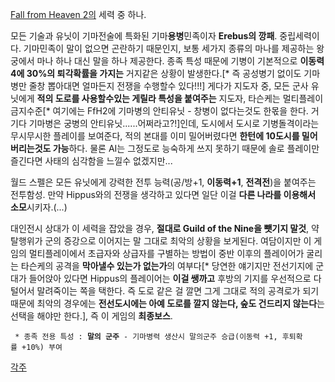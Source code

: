 [[Fall from Heaven 2]]의 세력 중 하나.

모든 기술과 유닛이 기마전술에 특화된 기마'''용병'''민족이자 '''Erebus의 깡패'''. 중립세력이다. 기마민족이 말이 없으면 곤란하기 때문인지, 보통 세가지 종류의 마나를 제공하는 왕궁에서 마나 하나 대신 말을 하나 제공한다. 종족 특성 때문에 기병이 기본적으로 '''이동력 4에 30%의 퇴각확률을 가지는''' 거지같은 상황이 발생한다.[* 즉 공성병기 없이도 기마병만 줄창 뽑아대면 얼마든지 전쟁을 수행할수 있다!!!] 게다가 지도자 중, 모든 군사 유닛에게 '''적의 도로를 사용할수있는 게릴라 특성을 붙여주는''' 지도자, 타슨케는 멀티플레이 금지수준[* 여기에는 FfH2에 기마병의 안티유닛 - 창병이 없다는것도 한몫을 한다. 거기다 기마병은 궁병의 안티유닛......어쩌라고?!]인데, 도시에서 도시로 기병돌격이라는 무시무시한 플레이를 보여준다, 적의 본대를 이미 밀어버렸다면 '''한턴에 10도시를 밀어버리는것도 가능'''하다. 물론 AI는 그정도로 능숙하게 쓰지 못하기 때문에 솔로 플레이만 즐긴다면 사태의 심각함을 느낄수 없겠지만...

월드 스펠은 모든 유닛에게 강력한 전투 능력(공/방+1, '''이동력+1''', '''전격전''')을 붙여주는 전투함성. 만약 Hippus와의 전쟁을 생각하고 있다면 일단 이걸 '''다른 나라를 이용해서 소모'''시키자.(...)

대인전시 상대가 이 세력을 잡았을 경우, '''절대로 Guild of the Nine을 뺏기지 말것''', 약탈행위가 군의 증강으로 이어지는 말 그대로 최악의 상황을 보게된다. 여담이지만 이 게임의 멀티플레이에서 초급자와 상급자를 구별하는 방법이 중반 이후의 플레이어가 굴리는 타슨케의 공격을 '''막아낼수 있는가 없는가'''의 여부다[* 당연한 얘기지만 전선기지에 군대가 들어앉아 있다면 Hippus의 플레이어는 '''이걸 쌩까고''' 후방의 기지를 우선적으로 다 털어서 말려죽이는 쪽을 택한다. 즉 도로 같은 걸 깔면 그게 그대로 적의 공격로가 되기 때문에 최악의 경우에는 '''전선도시에는 아예 도로를 깔지 않는다, 숲도 건드리지 않는다'''는 선택을 해야만 한다.], 즉 이 게임의 '''최종보스'''.
  * 종족 전용 특성 : '''말의 군주''' - 기마병력 생산시 말의군주 승급(이동력 +1, 후퇴확률 +10%) 부여
[[각주]]
